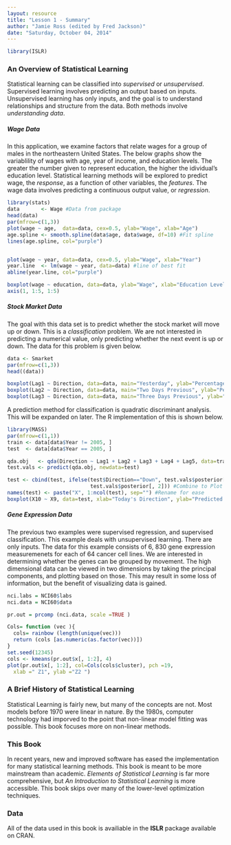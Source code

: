 ```yaml
---
layout: resource
title: "Lesson 1 - Summary"
author: "Jamie Ross (edited by Fred Jackson)"
date: "Saturday, October 04, 2014"
---
```


```r
library(ISLR)
```
### An Overview of Statistical Learning

Statistical learning can be classified into *supervised* or *unsupervised*. Supervised learning involves predicting an output based on inputs. Unsupervised learning has only inputs, and the goal is to understand relationships and structure from the data. Both methods involve *understanding data*.

##### Wage Data

In this application, we examine factors that relate wages for a group of males in the northeastern United States. The below graphs show the variablility of wages with age, year of income, and education levels. The greater the number given to represent education, the higher the idividual's education level. Statistical learning methods will be explored to predict wage, the *response*, as a function of other variables, the *features*. The wage data involves predicting a continuous output value, or *regression*. 

```r
library(stats)
data       <- Wage #Data from package 
head(data)
par(mfrow=c(1,3))
plot(wage ~ age,  data=data, cex=0.5, ylab="Wage", xlab="Age")
age.spline <- smooth.spline(data$age, data$wage, df=10) #Fit spline
lines(age.spline, col="purple")


plot(wage ~ year, data=data, cex=0.5, ylab="Wage", xlab="Year")
year.line  <- lm(wage ~ year, data=data) #line of best fit
abline(year.line, col="purple")

boxplot(wage ~ education, data=data, ylab="Wage", xlab="Education Level", xaxt="n")
axis(1, 1:5, 1:5)
```

##### Stock Market Data
The goal with this data set is to predict whether the stock market will move up or down. This is a *classification* problem. We are not interested in predicting a numerical value, only predicting whether the next event is up or down. The data for this problem is given below.

```r
data <- Smarket
par(mfrow=c(1,3))
head((data))

boxplot(Lag1 ~ Direction, data=data, main="Yesterday", ylab="Percentage change in S&P")
boxplot(Lag2 ~ Direction, data=data, main="Two Days Previous", ylab="Percentage change in S&P")
boxplot(Lag3 ~ Direction, data=data, main="Three Days Previous", ylab="Percentage change in S&P")
```
A prediction method for classification is quadratic discriminant analysis. This will be expanded on later. The R implementation of this is shown below. 

```r
library(MASS)
par(mfrow=c(1,1))
train <- data[data$Year != 2005, ]
test  <- data[data$Year == 2005, ]

qda.obj   <- qda(Direction ~ Lag1 + Lag2 + Lag3 + Lag4 + Lag5, data=train)
test.vals <- predict(qda.obj, newdata=test)

test <- cbind(test, ifelse(test$Direction=="Down", test.vals$posterior[, 1],
                           test.vals$posterior[, 2])) #Combine to Plot
names(test) <- paste("X", 1:ncol(test), sep="") #Rename for ease
boxplot(X10 ~ X9, data=test, xlab="Today's Direction", ylab="Predicted Probability") #Probability ~ Realized
```

##### Gene Expression Data
The previous two examples were supervised regression, and supervised classification. This example deals with unsupervised learning. There are only inputs. The data for this example consists of 6, 830 gene expression measuremenets for each of 64 cancer cell lines. We are interested in determining whether the genes can be grouped by movement. The high dimensional data can be viewed in two dimensions by taking the principal components, and plotting based on those. This may result in some loss of information, but the benefit of visualizing data is gained.

```r
nci.labs = NCI60$labs
nci.data = NCI60$data

pr.out = prcomp (nci.data, scale =TRUE )

Cols= function (vec ){
  cols= rainbow (length(unique(vec)))
  return (cols [as.numeric(as.factor(vec))])
}
set.seed(12345)
cols <- kmeans(pr.out$x[, 1:2], 4)
plot(pr.out$x[, 1:2], col=Cols(cols$cluster), pch =19,
  xlab =" Z1", ylab ="Z2 ")
```

### A Brief History of Statistical Learning
Statistical Learning is fairly new, but many of the concepts are not. Most models before 1970 were linear in nature. By the 1980s, computer technology had imporved to the point that non-linear model fitting was possible. This book focuses more on non-linear methods.

### This Book
In recent years, new and improved software has eased the implementation for many statistical learning methods. This book is meant to be more mainstream than academic. *Elements of Statistical Learning* is far more comprehensive, but *An Introduction to Statistical Learning* is more accessible. This book skips over many of the lower-level optimization techniques. 

### Data
All of the data used in this book is availiable in the **ISLR** package available on CRAN. 

